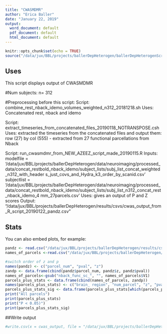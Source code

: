 ```yaml
---
title: "CWASMDMR"
author: "Erica Baller"
date: "January 22, 2019"
output:
  word_document: default
  pdf_document: default
  html_document: default
---
```


```r
knitr::opts_chunk$set(echo = TRUE)
source("/data/jux/BBL/projects/ballerDepHeterogen/ballerDepHeterogenScripts/Imaging/cwasmdmr/cwasmdmr_NEW_FROM_AZEEZ_20190109.R")
```

## Uses

This script displays output of CWASMDMR 

#Num subjects: n= 312

#Preprocessing before this script:
Script: combine_rest_nback_idemo_volumes_weighted_n312_20181218.sh
Uses: Concatenated rest, nback and idemo

Script: extract_timeseries_from_concatenated_files_20190118_NOTRANSPOSE.csh
Uses: extracted the timeseries from the concatenated files and output them: row (27) by col (555)
- extracted from 27 functional parcellations from Nback

Script: run_cwasmdmr_from_NEW_AZEEZ_script_made_20190115.R
Inputs: 
 modelfile = '/data/jux/BBL/projects/ballerDepHeterogen/data/neuroimaging/processed_data/concat_restbold_nback_idemo/subject_lists/subj_list_concat_weighted_n312_with_header
s_just_covs_and_Hydra_k3_order_by_scanid.csv'
subjectlist = '/data/jux/BBL/projects/ballerDepHeterogen/data/neuroimaging/processed_data/concat_restbold_nback_idemo/subject_lists/subj_list_n312_concat_rest_nback_idemo_4
mm_27parcels.csv'
Uses: gives an output of P and Z scores
Output: "/data/jux/BBL/projects/ballerDepHeterogen/results/csvs/cwas_output_from_R_script_20190122_pandz.csv" 


## Stats

You can also embed plots, for example:

```r
pandz <- read.csv("/data/jux/BBL/projects/ballerDepHeterogen/results/csvs/cwas_output_from_R_script_20190122_pandz.csv")
names_of_parcels <-read.csv("/data/jux/BBL/projects/ballerDepHeterogen/data/neuroimaging/nback/parcels/roi27_just_names.txt", header=FALSE) 

#switch order of z and p
names(pandz) <- c("parcel_num", "pval", "z")
zandp <- data.frame(cbind(pandz$parcel_num, pandz$z, pandz$pval))
names_of_parcels<-gsub("nback_func_sc_", "", names_of_parcels$V1)
parcels_plus_stats <- data.frame(cbind(names_of_parcels, zandp))
names(parcels_plus_stats) <- c("brain_ region", "num_parcel", "z", "pval")
parcels_plus_stats_sig <- data.frame(parcels_plus_stats[which(parcels_plus_stats$pval < 0.05), ])
print("All parcels")
print(parcels_plus_stats)
print("P < 0.05)")
print(parcels_plus_stats_sig)

```

##Write output
```r
#write.csv(x = cwas_output, file = "/data/jux/BBL/projects/ballerDepHeterogen/results/csvs/cwas_output_from_R_script_20190122_pandz.csv")
```


